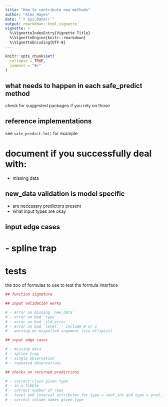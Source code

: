 ```yaml
---
title: "How to contribute new methods"
author: "Alex Hayes"
date: "`r Sys.Date()`"
output: rmarkdown::html_vignette
vignette: >
  %\VignetteIndexEntry{Vignette Title}
  %\VignetteEngine{knitr::rmarkdown}
  %\VignetteEncoding{UTF-8}
---
```


```r
knitr::opts_chunk$set(
  collapse = TRUE,
  comment = "#>"
)
```

## what needs to happen in each safe_predict method

check for suggested packages if you rely on those

## reference implementations

see `safe_predict.lm()` for example

# document if you successfully deal with:

- missing data

## new_data validation is model specific

- are necessary predictors present
- what input types are okay


## input edge cases

# - spline trap


# tests

the zoo of formulas to use to test the formula interface

```r
## function signature

## input validation works

# - error on missing `new_data`
# - error on bad `type`
# - error on bad `std_error`
# - error on bad `level` - include 0 or 1
# - warning on mispelled argument (via ellipsis)

## input edge cases

# - missing data
# - spline trap
# - single observation
# - repeated observations

## checks on returned predictions

# - correct class given type
# - in a tibble
# - correct number of rows
# - level and interval attributes for type = conf_int and type = pred_int
# - correct column names given type

```
